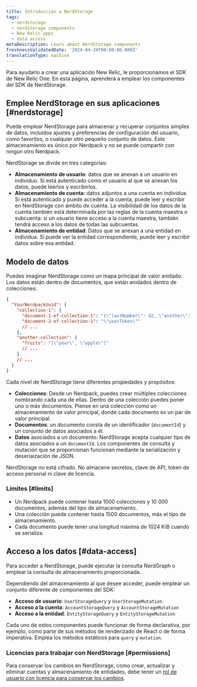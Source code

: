 ```yaml
---
title: Introducción a NerdStorage
tags:
  - nerdstorage
  - nerdstorage components
  - New Relic apps
  - data access
metaDescription: Learn about NerdStorage components
freshnessValidatedDate: '2024-04-29T00:00:00.000Z'
translationType: machine
---
```


Para ayudarlo a crear una aplicación New Relic, le proporcionamos el SDK de New Relic One. En esta página, aprenderá a emplear los componentes del SDK de NerdStorage.

## Emplee NerdStorage en sus aplicaciones [#nerdstorage]

Puede emplear NerdStorage para almacenar y recuperar conjuntos simples de datos, incluidos ajustes y preferencias de configuración del usuario, como favoritos, o cualquier otro pequeño conjunto de datos. Este almacenamiento es único por Nerdpack y no se puede compartir con ningún otro Nerdpack.

NerdStorage se divide en tres categorías:

* **Almacenamiento de usuario**: datos que se anexan a un usuario en individuo. Si está autenticado como el usuario al que se anexan los datos, puede leerlos y escribirlos.
* **Almacenamiento de cuenta**: datos adjuntos a una cuenta en individua. Si está autenticado y puede acceder a la cuenta, puede leer y escribir en NerdStorage con ámbito de cuenta. La visibilidad de los datos de la cuenta también está determinada por las reglas de la cuenta maestra o subcuenta: si un usuario tiene acceso a la cuenta maestra, también tendrá acceso a los datos de todas las subcuentas.
* **Almacenamiento de entidad**: Datos que se anexan a una entidad en individua. Si puede ver la entidad correspondiente, puede leer y escribir datos sobre esa entidad.

## Modelo de datos

Puedes imaginar NerdStorage como un mapa principal de valor anidado. Los datos están dentro de documentos, que están anidados dentro de colecciones:

```json copy=false lineNumbers=false
{
  "YourNerdpackUuid": {
    "collection-1": {
      "document-1-of-collection-1": "{\"lastNumber\": 42, \"another\": [1]}",
      "document-2-of-collection-1": "\"userToken\""
      // ...
    },
    "another-collection": {
      "fruits": "[\"pear\", \"apple\"]"
      // ...
    }
    // ...
  }
}
```

Cada nivel de NerdStorage tiene diferentes propiedades y propósitos:

* **Colecciones**: Desde un Nerdpack, puedes crear múltiples colecciones nombrando cada una de ellas. Dentro de una colección puedes poner uno o más documentos. Piense en una colección como un almacenamiento de valor principal, donde cada documento es un par de valor principal.
* **Documentos**: un documento consta de un identificador (`documentId`) y un conjunto de datos asociados a él.
* **Datos** asociados a un documento: NerdStorage acepta cualquier tipo de datos asociados a un `documentId`. Los componentes de consulta y mutación que se proporcionan funcionan mediante la serialización y deseriaización de JSON.

<Callout variant="caution">
  NerdStorage no está cifrado. No almacene secretos, clave de API, token de acceso personal ni clave de licencia.
</Callout>

### Límites [#limits]

* Un Nerdpack puede contener hasta 1000 colecciones y 10 000 documentos, además del tipo de almacenamiento.
* Una colección puede contener hasta 1500 documentos, más el tipo de almacenamiento.
* Cada documento puede tener una longitud máxima de 1024 KiB cuando se serializa.

## Acceso a los datos [#data-access]

Para acceder a NerdStorage, puede ejecutar la consulta NerdGraph o emplear la consulta de almacenamiento proporcionada.

Dependiendo del almacenamiento al que desee acceder, puede emplear un conjunto diferente de componentes del SDK:

* **Acceso de usuario**: `UserStorageQuery` y `UserStorageMutation`
* **Acceso a la cuenta**: `AccountStorageQuery` y `AccountStorageMutation`
* **Acceso a la entidad**: `EntityStorageQuery` y `EntityStorageMutation`

Cada uno de estos componentes puede funcionar de forma declarativa, por ejemplo, como parte de sus métodos de renderizado de React o de forma imperativa. Emplea los métodos estáticos para `query` y `mutation`.

### Licencias para trabajar con NerdStorage [#permissions]

Para conservar los cambios en NerdStorage, como crear, actualizar y eliminar cuentas y almacenamiento de entidades, debe tener un [rol de usuario con licencia para conservar los cambios](/docs/accounts/original-accounts-billing/original-users-roles/users-roles-original-user-model/).
